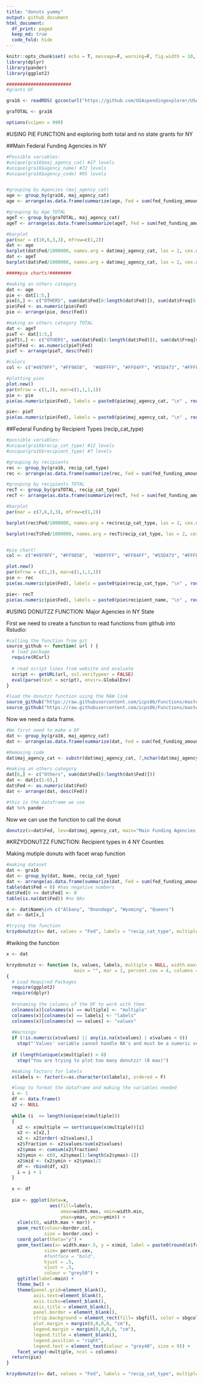 ```yaml
---
title: "donuts yummy"
output: github_document
html_document:
  df_print: paged
  keep_md: true
  code_fold: hide
---
```


```r
knitr::opts_chunk$set( echo = T, message=F, warning=F, fig.width = 10, fig.height = 10 )
library(dplyr)
library(pander)
library(ggplot2)

########################
#grants DF

gra16 <- readRDS( gzcon(url("https://github.com/USAspendingexplorer/USAspending-explorer/blob/master/Data/Processed/NYgra16_cleaned.rds?raw=true")))

graTOTAL <- gra16

options(scipen = 999)
```


#USING PIE FUNCTION and exploring both total and no state grants for NY

##Main Federal Funding Agencies in NY

```r
#Possible variables:
#unique(gra16$maj_agency_cat) #27 levels
#unique(gra16$agency_name) #72 levels
#unique(gra16$agency_code) #95 levels


#grouping by Agencies (maj_agency_cat)
age <- group_by(gra16, maj_agency_cat)
age <- arrange(as.data.frame(summarize(age, Fed = sum(fed_funding_amount), Freq = n())), desc(Fed))

#grouping by Age TOTAL
ageT <- group_by(graTOTAL, maj_agency_cat)
ageT <- arrange(as.data.frame(summarize(ageT, Fed = sum(fed_funding_amount), Freq = n())), desc(Fed))

#barplot
par(mar = c(10,6,3,3), mfrow=c(1,2))
dat <- age
barplot(dat$Fed/1000000, names.arg = dat$maj_agency_cat, las = 2, cex.names = .7, cex.axis = .7 , ylab = "in USD 1MLL", cex.lab = .8, col="#4979FF", main= "Main Federal Funding Agencies in NY")
dat <- ageT
barplot(dat$Fed/1000000, names.arg = dat$maj_agency_cat, las = 2, cex.names = .7, cex.axis = .7 , ylab = "in USD 1MLL", cex.lab = .8, col="#4979FF", main = "Including State government")

#####pie charts!########

#making an others category
dat <- age
pie <- dat[1:5,]
pie[6,] <- c("OTHERS", sum(dat$Fed[6:length(dat$Fed)]), sum(dat$Freq[6:length(dat$Fed)])) 
pie$Fed <- as.numeric(pie$Fed)
pie <- arrange(pie, desc(Fed))

#making an others category TOTAL
dat <- ageT
pieT <- dat[1:5,]
pieT[6,] <- c("OTHERS", sum(dat$Fed[6:length(dat$Fed)]), sum(dat$Freq[6:length(dat$Fed)])) 
pieT$Fed <- as.numeric(pieT$Fed)
pieT <- arrange(pieT, desc(Fed))

#colors
col <- c("#4979FF", "#FF9858",  "#8DFFFF", "#FF84FF", "#55D473", "#FFFF78", "grey80")

#plotting pies
plot.new()
par(mfrow = c(1,2), mar=c(1,1,1,1))
pie <- pie
pie(as.numeric(pie$Fed), labels = paste0(pie$maj_agency_cat, "\n" , round(pie$Fed/sum(pie$Fed)*100, digits=1), "%"), main = "Main Federal Funding Agencies in NY", cex= .7, col=col)

pie<- pieT
pie(as.numeric(pie$Fed), labels = paste0(pie$maj_agency_cat, "\n" , round(pie$Fed/sum(pie$Fed)*100, digits=1), "%"), main = "Including State Government", cex= .7, col=col)

```


##Federal Funding by Recipient Types (recip_cat_type)

```r

#possible variables:
#unique(gra16$recip_cat_type) #12 levels
#unique(gra16$recipient_type) #7 levels

#grouping by recipients 
rec <- group_by(gra16, recip_cat_type)
rec <- arrange(as.data.frame(summarize(rec, Fed = sum(fed_funding_amount), Freq = n())), desc(Fed))

#grouping by recipients TOTAL
recT <- group_by(graTOTAL, recip_cat_type)
recT <- arrange(as.data.frame(summarize(recT, Fed = sum(fed_funding_amount), Freq = n())), desc(Fed))

#barplot
par(mar = c(7,6,3,3), mfrow=c(1,2))

barplot(rec$Fed/1000000, names.arg = rec$recip_cat_type, las = 2, cex.names = .7, cex.axis = .7 , ylab = "in USD 1MLL", cex.lab = .8, col="#4979FF", main= "Federal Funding by Recipient Types")

barplot(recT$Fed/1000000, names.arg = recT$recip_cat_type, las = 2, cex.names = .7, cex.axis = .7 , ylab = "in USD 1MLL", cex.lab = .8, col="#4979FF", main = "Including State government")


#pie chart!
col <- c("#4979FF", "#FF9858",  "#8DFFFF", "#FF84FF", "#55D473", "#FFFF78", "grey80")

plot.new()
par(mfrow = c(1,2), mar=c(1,1,1,1))
pie <- rec
pie(as.numeric(pie$Fed), labels = paste0(pie$recip_cat_type, "\n" , round(pie$Fed/sum(pie$Fed)*100, digits=1), "%"), main = "Federal Funding by Recipient Types", cex= .7, col=col)

pie<- recT
pie(as.numeric(pie$Fed), labels = paste0(pie$recipient_name, "\n" , round(pie$Fed/sum(pie$Fed)*100, digits=1), "%"), main = "Including State Government", cex= .7, col=col)

```

#USING DONUTZZ FUNCTION: Major Agencies in NY State

First we need to create a function to read functions from github into Rstudio:
```r

#calling the function from git
source_github <- function( url ) {
  # load package
  require(RCurl)
  
  # read script lines from website and evaluate
  script <- getURL(url, ssl.verifypeer = FALSE)
  eval(parse(text = script), envir=.GlobalEnv)
} 

#load the donutzz function using the RAW link
source_github("https://raw.githubusercontent.com/icps86/Functions/master/krzydonutzz")
source_github("https://raw.githubusercontent.com/icps86/Functions/master/donutzz.R")
```

Now we need a data frame. 
```r
#We first need to make a DF
dat <- group_by(gra16, maj_agency_cat)
dat <- arrange(as.data.frame(summarize(dat, Fed = sum(fed_funding_amount))), desc(Fed))

#Removing code
dat$maj_agency_cat <- substr(dat$maj_agency_cat, 7,nchar(dat$maj_agency_cat))

#making an others category
dat[6,] <- c("Others", sum(dat$Fed[6:length(dat$Fed)])) 
dat <- dat[c(1:6),]
dat$Fed <- as.numeric(dat$Fed)
dat <- arrange(dat, desc(Fed))

#this is the dataframe we use
dat %>% pander

```

Now we can use the function to call the donut

```r
donutzz(x=dat$Fed, lev=dat$maj_agency_cat, main="Main Funding Agencies in NY State")
```

#KRZYDONUTZZ FUNCTION: Recipient types in 4 NY Counties

Making mutiple donuts with facet wrap function 

```r
#making dataset 
dat <- gra16
dat <- group_by(dat, Name, recip_cat_type)
dat <- arrange(as.data.frame(summarize(dat, Fed = sum(fed_funding_amount))), Name)
table(dat$Fed < 0) #has negative numbers
dat$Fed[0 >= dat$Fed] <- 0
table(is.na(dat$Fed)) #no NAs

x <- dat$Name%in% c("Albany", "Onondaga", "Wyoming", "Queens")
dat <- dat[x,]

#trying the function
krzydonutzz(x= dat, values = "Fed", labels = "recip_cat_type", multiple = "Name", main = "Federal Funding by Recipient type in NY Counties", percent.cex = 3, columns = 2, sbgfill = "grey95", sbgcol = "grey60")

```

#twiking the function
```r

x <- dat

krzydonutzz <- function (x, values, labels, multiple = NULL, width.max=3, width.min=2, border.col="white", border.cex =1.5,
                         main = "", mar = 1, percent.cex = 4, columns = 2, sbgfill = "grey95", sbgcol = "grey60")
{
  # Load Required Packages
  require(ggplot2)
  require(dplyr)
  
  #renaming the columns of the DF to work with them
  colnames(x)[colnames(x) == multiple] <- "multiple"
  colnames(x)[colnames(x) == labels] <- "labels"
  colnames(x)[colnames(x) == values] <- "values"
  
  #Warnings
  if (!is.numeric(x$values) || any(is.na(x$values) | x$values < 0))
    stop("'Values' variable cannot handle NA's and must be a numeric vector with only positive numbers.")
  
  if (length(unique(x$multiple)) > 8)
    stop("You are trying to plot too many donutzz! (8 max)")

  #making factors for labels
  x$labels <- factor(x=as.character(x$labels), ordered = F)

  #loop to format the dataframe and making the variables needed
  i <- 1
  df <- data.frame()
  x2 <- NULL
  
  while (i  <= length(unique(x$multiple))) 
  {
    x2 <- x$multiple == sort(unique(x$multiple))[i]
    x2 <- x[x2,]
    x2 <- x2[order(-x2$values),] 
    x2$fraction <- x2$values/sum(x2$values)
    x2$ymax <- cumsum(x2$fraction)
    x2$ymin <- c(0, x2$ymax[1:length(x2$ymax)-1])
    x2$mid <- (x2$ymin + x2$ymax)/2
    df <- rbind(df, x2)
    i = i + 1
  }
  
  x <- df
  
  pie <- ggplot(data=x,
                aes(fill=labels,
                    xmax=width.max, xmin=width.min,
                    ymax=ymax, ymin=ymin)) +
    xlim(c(0, width.max + mar)) +
    geom_rect(colour=border.col,
              size = border.cex) +
    coord_polar(theta="y") +
    geom_text(aes(x= width.max+.5, y = x$mid, label = paste0(round(x$fraction*100, digits = 1),"%")),
              size= percent.cex,
              #fontface = "bold",
              hjust = .5,
              vjust = .5,
              colour = "grey50") +
    ggtitle(label=main) +
    theme_bw() +
    theme(panel.grid=element_blank(),
          axis.text=element_blank(), 
          axis.ticks=element_blank(),
          axis.title = element_blank(),
          panel.border = element_blank(),
          strip.background = element_rect(fill= sbgfill, color = sbgcol), 
          plot.margin = margin(0,0,0,0, "cm"),
          legend.margin = margin(0,0,0,0, "cm"),
          legend.title = element_blank(),
          legend.position = "right",
          legend.text = element_text(colour = "grey40", size = 9)) +
    facet_wrap(~multiple, ncol = columns)
  return(pie)
}

krzydonutzz(x= dat, values = "Fed", labels = "recip_cat_type", multiple = "Name", main = "", percent.cex = 3, columns = 2, sbgfill = "grey95", sbgcol = "grey60")


```

